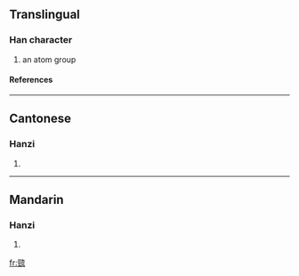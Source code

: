 {{see|巯}}

==Translingual==
===Han character===
{{Han char|rn=48|rad=工|as=10|sn=13|four=1011<sub>2</sub>|canj=一一卜戈山 (MMYIU)}}
# an atom group
====References====
{{Han ref|kx=0326.051|hdz=10414.040|uh=5DF0|ud=24048|bh=DD57|bd=56663}}
----
==Cantonese==
===Hanzi===
{{yue-hanzi|jyut=|y=kau4}}
# {{defn|Cantonese}}
----
==Mandarin==
===Hanzi===
{{cmn-hanzi|sim=巯|pin=[[qiú]] ([[qiu2]])|wg=ch'iu<sup>2</sup>}}
# {{defn|Mandarin}}

[[fr:巰]]